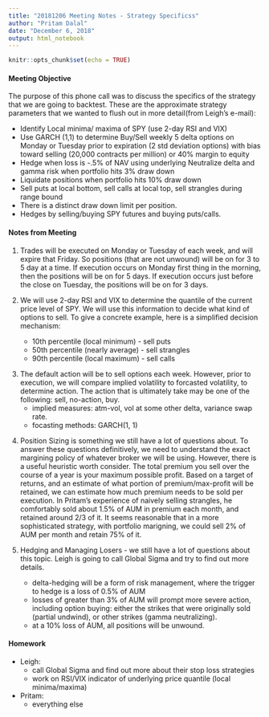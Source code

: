 ```yaml
---
title: "20181206 Meeting Notes - Strategy Specificss"
author: "Pritam Dalal"
date: "December 6, 2018"
output: html_notebook
---
```


```r
knitr::opts_chunk$set(echo = TRUE)
```

#### Meeting Objective

The purpose of this phone call was to discuss the specifics of the strategy that we are going to backtest.  These are the approximate strategy parameters that we wanted to flush out in more detail(from Leigh's e-mail):

- Identify Local minima/ maxima of SPY (use 2-day RSI and VIX)
- Use GARCH (1,1) to determine Buy/Sell weekly 5 delta options on Monday or Tuesday prior to expiration (2 std deviation options) with bias toward selling (20,000 contracts per million) or 40% margin to equity
- Hedge when loss is -.5% of NAV using underlying Neutralize delta and gamma risk when portfolio hits 3% draw down
-  Liquidate positions when portfolio hits 10% draw down
- Sell puts at local bottom, sell calls at local top, sell strangles during range bound
- There is a distinct draw down limit per position.
- Hedges by selling/buying SPY futures and buying puts/calls.


#### Notes from Meeting


1. Trades will be executed on Monday or Tuesday of each week, and will expire that Friday.  So positions (that are not unwound) will be on for 3 to 5 day at a time.  If execution occurs on Monday first thing in the morning, then the positions will be on for 5 days.  If execution occurs just before the close on Tuesday, the positions will be on for 3 days.


1. We will use 2-day RSI and VIX to determine the quantile of the current price level of SPY.  We will use this information to decide what kind of options to sell.  To give a concrete example, here is a simplified decision mechanism:
    - 10th percentile (local minimum) - sell puts
    - 50th percentile (nearly average) - sell strangles
    - 90th percentile (local maximum) - sell calls

\vspace{10pt} 

3. The default action will be to sell options each week.  However, prior to execution, we will compare implied volatility to forcasted volatility, to determine action.  The action that is ultimately take may be one of the following: sell, no-action, buy.
    - implied measures: atm-vol, vol at some other delta, variance swap rate.
    - focasting methods: GARCH(1, 1)

\vspace{10pt} 

4. Position Sizing is something we still have a lot of questions about.  To answer these questions definitively, we need to understand the exact margining policy of whatever broker we will be using.  However, there is a useful heuristic worth consider.  The total premium you sell over the course of a year is your maximum possible profit.  Based on a target of returns, and an estimate of what portion of premium/max-profit will be retained, we can estimate how much premium needs to be sold per execution.  In Pritam's experience of naively selling strangles, he comfortably sold about 1.5% of AUM in premium each month, and retained around 2/3 of it.  It seems reasonable that in a more sophisticated strategy, with portfolio marigning, we could sell 2% of AUM per month and retain 75% of it.


1. Hedging and Managing Losers - we still have a lot of questions about this topic.  Leigh is going to call Global Sigma and try to find out more details. 
    - delta-hedging will be a form of risk management, where the trigger to hedge is a loss of 0.5% of AUM
    - losses of greater than 3% of AUM will prompt more severe action, including option buying: either the strikes that were originally sold (partial undwind), or other strikes (gamma neutralizing).
    - at a 10% loss of AUM, all positions will be unwound.
    
    
#### Homework

- Leigh: 
    - call Global Sigma and find out more about their stop loss strategies
    - work on RSI/VIX indicator of underlying price quantile (local minima/maxima)
    
    
- Pritam:
    - everything else





    
        























